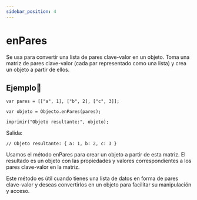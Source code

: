 ```yaml
---
sidebar_position: 4
---
```



# enPares

Se usa para convertir una lista de pares clave-valor en un objeto. Toma una matriz de pares clave-valor (cada par representado como una lista) y crea un objeto a partir de ellos.


## Ejemplo📝

```dummy
var pares = [["a", 1], ["b", 2], ["c", 3]];

var objeto = Objecto.enPares(pares);

imprimir("Objeto resultante:", objeto);
```
Salida:

```dummy
// Objeto resultante: { a: 1, b: 2, c: 3 }
```
Usamos el método enPares para crear un objeto a partir de esta matriz. El resultado es un objeto con las propiedades y valores correspondientes a los pares clave-valor en la matriz.

Este método es útil cuando tienes una lista de datos en forma de pares clave-valor y deseas convertirlos en un objeto para facilitar su manipulación y acceso.